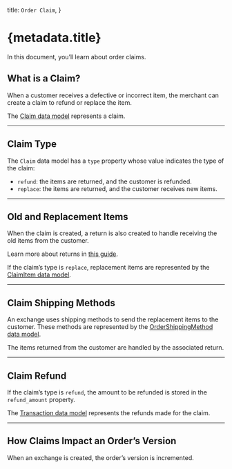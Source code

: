   title: `Order Claim`,
}

# {metadata.title}

In this document, you’ll learn about order claims.

## What is a Claim?

When a customer receives a defective or incorrect item, the merchant can create a claim to refund or replace the item.

The [Claim data model](/references/order/models/Claim) represents a claim.

---

## Claim Type

The `Claim` data model has a `type` property whose value indicates the type of the claim:

- `refund`: the items are returned, and the customer is refunded.
- `replace`: the items are returned, and the customer receives new items.

---

## Old and Replacement Items

When the claim is created, a return is also created to handle receiving the old items from the customer.

<Note>

Learn more about returns in [this guide](../return/page.mdx).

</Note>

If the claim’s type is `replace`, replacement items are represented by the [ClaimItem data model](/references/order/models/ClaimItem).

---

## Claim Shipping Methods

An exchange uses shipping methods to send the replacement items to the customer. These methods are represented by the [OrderShippingMethod data model](/references/order/models/OrderShippingMethod).

The items returned from the customer are handled by the associated return.

---

## Claim Refund

If the claim’s type is `refund`, the amount to be refunded is stored in the `refund_amount` property.

The [Transaction data model](/references/order/models/Transaction) represents the refunds made for the claim.

---

## How Claims Impact an Order’s Version

When an exchange is created, the order’s version is incremented.